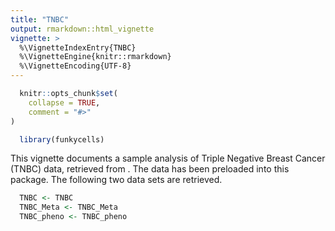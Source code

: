 ```yaml
---
title: "TNBC"
output: rmarkdown::html_vignette
vignette: >
  %\VignetteIndexEntry{TNBC}
  %\VignetteEngine{knitr::rmarkdown}
  %\VignetteEncoding{UTF-8}
---
```


```r
  knitr::opts_chunk$set(
    collapse = TRUE,
    comment = "#>"
)
```

```r
  library(funkycells)
```

This vignette documents a sample analysis of Triple Negative Breast Cancer (TNBC) data, retrieved from \url{https://www.angelolab.com/mibi-data}. The data has been preloaded into this package. The following two data sets are retrieved.
```r
  TNBC <- TNBC
  TNBC_Meta <- TNBC_Meta
  TNBC_pheno <- TNBC_pheno
```

